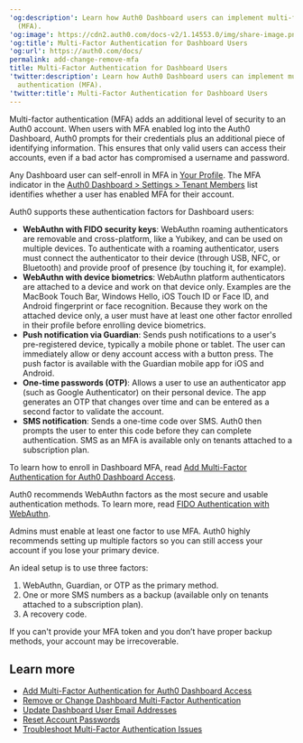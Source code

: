 ---
'og:description': Learn how Auth0 Dashboard users can implement multi-factor authentication
  (MFA).
'og:image': https://cdn2.auth0.com/docs-v2/1.14553.0/img/share-image.png
'og:title': Multi-Factor Authentication for Dashboard Users
'og:url': https://auth0.com/docs/
permalink: add-change-remove-mfa
title: Multi-Factor Authentication for Dashboard Users
'twitter:description': Learn how Auth0 Dashboard users can implement multi-factor
  authentication (MFA).
'twitter:title': Multi-Factor Authentication for Dashboard Users
---
<Tooltip tip="Multi-factor authentication (MFA): User authentication process that uses a factor in addition to username and password such as a code via SMS." cta="View Glossary" href="/docs/glossary?term=Multi-factor+authentication">Multi-factor authentication</Tooltip> (MFA) adds an additional level of security to an Auth0 account. When users with MFA enabled log into the <Tooltip tip="Multi-factor authentication (MFA): User authentication process that uses a factor in addition to username and password such as a code via SMS." cta="View Glossary" href="/docs/glossary?term=Auth0+Dashboard">Auth0 Dashboard</Tooltip>, Auth0 prompts for their credentials plus an additional piece of identifying information. This ensures that only valid users can access their accounts, even if a <Tooltip tip="Bad Actors: Entity (a person or group) that poses a threat to the business or environment with the intention to cause harm." cta="View Glossary" href="/docs/glossary?term=bad+actor">bad actor</Tooltip> has compromised a username and password.

Any Dashboard user can self-enroll in MFA in [Your Profile](https://manage.auth0.com/#/profile). The MFA indicator in the [Auth0 Dashboard > Settings > Tenant Members](https://manage.auth0.com/#/tenant/admins) list identifies whether a user has enabled MFA for their account.

Auth0 supports these authentication factors for Dashboard users:

* **WebAuthn with FIDO security keys**: WebAuthn roaming authenticators are removable and cross-platform, like a Yubikey, and can be used on multiple devices. To authenticate with a roaming authenticator, users must connect the authenticator to their device (through USB, NFC, or Bluetooth) and provide proof of presence (by touching it, for example).
* **WebAuthn with device biometrics**: WebAuthn platform authenticators are attached to a device and work on that device only. Examples are the MacBook Touch Bar, Windows Hello, iOS Touch ID or Face ID, and Android fingerprint or face recognition. Because they work on the attached device only, a user must have at least one other factor enrolled in their profile before enrolling device biometrics.
* **Push notification via Guardian**: Sends push notifications to a user's pre-registered device, typically a mobile phone or tablet. The user can immediately allow or deny account access with a button press. The push factor is available with the Guardian mobile app for iOS and Android.
* **One-time passwords (OTP)**: Allows a user to use an authenticator app (such as Google Authenticator) on their personal device. The app generates an OTP that changes over time and can be entered as a second factor to validate the account.
* **SMS notification**: Sends a one-time code over SMS. Auth0 then prompts the user to enter this code before they can complete authentication. SMS as an MFA is available only on tenants attached to a subscription plan.

To learn how to enroll in Dashboard MFA, read [Add Multi-Factor Authentication for Auth0 Dashboard Access](/docs/get-started/manage-dashboard-access/add-change-remove-mfa/add-mfa).

<Callout icon="file-lines" color="#0EA5E9" iconType="regular">

Auth0 recommends WebAuthn factors as the most secure and usable authentication methods. To learn more, read [FIDO Authentication with WebAuthn](/docs/secure/multi-factor-authentication/fido-authentication-with-webauthn).

</Callout>

<Warning>

Admins must enable at least one factor to use MFA. Auth0 highly recommends setting up multiple factors so you can still access your account if you lose your primary device.

An ideal setup is to use three factors:

1. WebAuthn, Guardian, or OTP as the primary method.
2. One or more SMS numbers as a backup (available only on tenants attached to a subscription plan).
3. A recovery code.

If you can't provide your MFA token and you don’t have proper backup methods, your account may be irrecoverable.

</Warning>

## Learn more

* [Add Multi-Factor Authentication for Auth0 Dashboard Access](/docs/get-started/manage-dashboard-access/add-change-remove-mfa/add-mfa)
* [Remove or Change Dashboard Multi-Factor Authentication](/docs/get-started/manage-dashboard-access/add-change-remove-mfa/remove-or-change-dashboard-multi-factor-authentication)
* [Update Dashboard User Email Addresses](/docs/get-started/manage-dashboard-access/update-dashboard-user-email)
* [Reset Account Passwords](/docs/troubleshoot/customer-support/reset-account-passwords)
* [Troubleshoot Multi-Factor Authentication Issues](/docs/troubleshoot/authentication-issues/troubleshoot-mfa-issues)